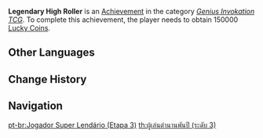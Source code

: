 {{Achievement Infobox
|title        = Legendary High Roller
|id           = 80220
|order id     = 198
|category     = Genius Invokation TCG (Achievement)
|description  = Obtain 150000 [[Lucky Coin]]s in total
|requirements = 
|primogems    = 20
|tracking     = 
|topic        = 
|type         = 
|set          = Legendary High Roller
|tier         = 3
|tiers_total  = 3
}}
'''Legendary High Roller''' is an [[Achievement]] in the category ''[[Genius Invokation TCG (Achievement)|Genius Invokation TCG]]''. To complete this achievement, the player needs to obtain 150000 [[Lucky Coin]]s.
<!--
==Gameplay Notes==
* 

==Trivia==
* 

==Gallery==
{{Preview
|size=300px
|file=
|caption=
}}

==Video Guides==
{{EVT
|video1   = 
|caption1 = 
}}
-->
==Other Languages==
{{Transclude|Legendary High Roller|Other Languages}}

==Change History==
{{Change History|3.3|page=Legendary High Roller}}
<!--
==References==
{{Reflist}}
-->
==Navigation==
{{Achievement Navbox}}

[[pt-br:Jogador Super Lendário (Etapa 3)]]
[[th:ผู้เล่นตำนานพันปี (ระดับ 3)]]